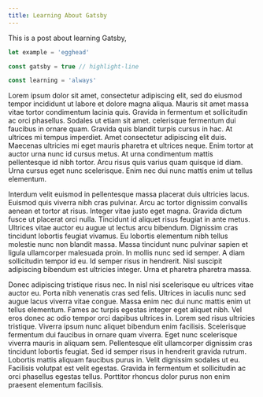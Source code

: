 ```yaml
---
title: Learning About Gatsby
---
```


This is a post about learning Gatsby,

```js
let example = 'egghead'

const gatsby = true // highlight-line

const learning = 'always'
```

Lorem ipsum dolor sit amet, consectetur adipiscing elit, sed do eiusmod tempor incididunt
ut labore et dolore magna aliqua. Mauris sit amet massa vitae tortor condimentum lacinia
quis. Gravida in fermentum et sollicitudin ac orci phasellus. Sodales ut etiam sit amet.
celerisque fermentum dui faucibus in ornare quam. Gravida quis blandit turpis cursus in hac.
At ultrices mi tempus imperdiet. Amet consectetur adipiscing elit duis. Maecenas ultricies
mi eget mauris pharetra et ultrices neque. Enim tortor at auctor urna nunc id cursus metus.
At urna condimentum mattis pellentesque id nibh tortor. Arcu risus quis varius quam quisque
id diam. Urna cursus eget nunc scelerisque. Enim nec dui nunc mattis enim ut tellus elementum.

Interdum velit euismod in pellentesque massa placerat duis ultricies lacus. Euismod quis viverra
nibh cras pulvinar. Arcu ac tortor dignissim convallis aenean et tortor at risus. Integer vitae
justo eget magna. Gravida dictum fusce ut placerat orci nulla. Tincidunt id aliquet risus feugiat
in ante metus. Ultrices vitae auctor eu augue ut lectus arcu bibendum. Dignissim cras tincidunt
lobortis feugiat vivamus. Eu lobortis elementum nibh tellus molestie nunc non blandit massa.
Massa tincidunt nunc pulvinar sapien et ligula ullamcorper malesuada proin. In mollis nunc sed id semper.
A diam sollicitudin tempor id eu. Id semper risus in hendrerit. Nisl suscipit adipiscing bibendum est ultricies
integer. Urna et pharetra pharetra massa.

Donec adipiscing tristique risus nec. In nisl nisi scelerisque eu ultrices vitae auctor eu. Porta
nibh venenatis cras sed felis. Ultrices in iaculis nunc sed augue lacus viverra vitae congue. Massa enim
nec dui nunc mattis enim ut tellus elementum. Fames ac turpis egestas integer eget aliquet nibh. Vel eros donec
ac odio tempor orci dapibus ultrices in. Lorem sed risus ultricies tristique. Viverra ipsum nunc aliquet bibendum
enim facilisis. Scelerisque fermentum dui faucibus in ornare quam viverra. Eget nunc scelerisque viverra mauris in
aliquam sem. Pellentesque elit ullamcorper dignissim cras tincidunt lobortis feugiat. Sed id semper risus in
hendrerit gravida rutrum. Lobortis mattis aliquam faucibus purus in. Velit dignissim sodales ut eu. Facilisis
volutpat est velit egestas. Gravida in fermentum et sollicitudin ac orci phasellus egestas tellus. Porttitor rhoncus
dolor purus non enim praesent elementum facilisis.
